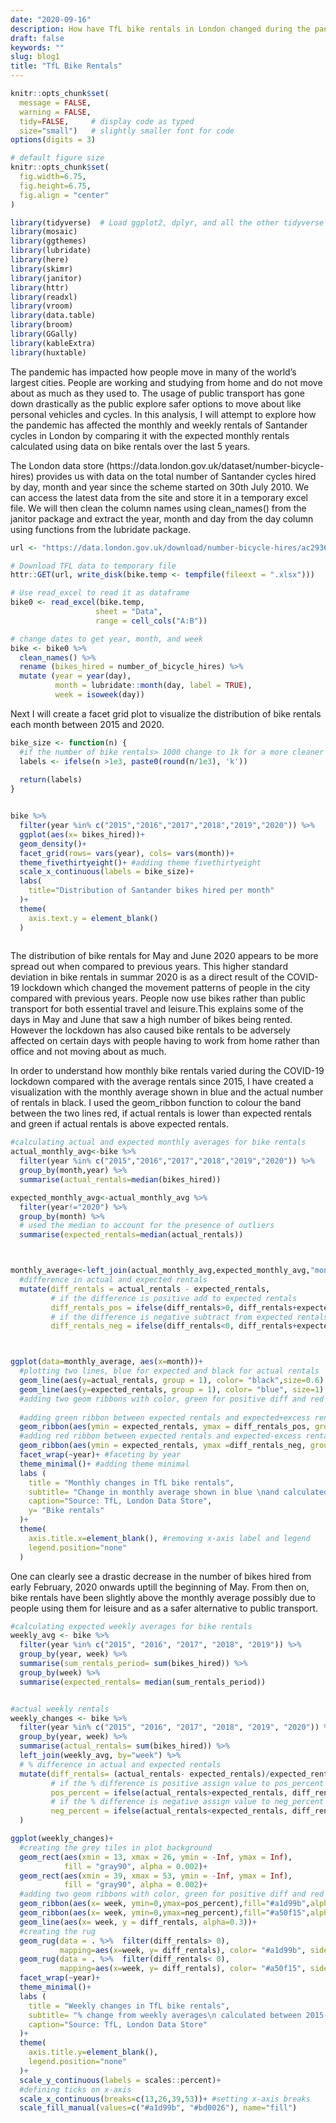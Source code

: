 ```yaml
---
date: "2020-09-16"
description: How have TfL bike rentals in London changed during the pandemic?
draft: false
keywords: ""
slug: blog1
title: "TfL Bike Rentals"
---
```



```r
knitr::opts_chunk$set(
  message = FALSE, 
  warning = FALSE, 
  tidy=FALSE,     # display code as typed
  size="small")   # slightly smaller font for code
options(digits = 3)

# default figure size
knitr::opts_chunk$set(
  fig.width=6.75, 
  fig.height=6.75,
  fig.align = "center"
)
```


```r
library(tidyverse)  # Load ggplot2, dplyr, and all the other tidyverse packages
library(mosaic)
library(ggthemes)
library(lubridate)
library(here)
library(skimr)
library(janitor)
library(httr)
library(readxl)
library(vroom)
library(data.table)
library(broom)
library(GGally)
library(kableExtra)
library(huxtable)

```
The pandemic has impacted how people move in many of the world's largest cities. People are working and studying from home and do not move about as much as they used to. The usage of public transport has gone down drastically as the public explore safer options to move about like personal vehicles and cycles. In this analysis, I will attempt to explore how the pandemic has affected the monthly and weekly rentals of Santander cycles in London by comparing it with the expected monthly rentals calculated using data on bike rentals over the last 5 years. 

The London data store (https://data.london.gov.uk/dataset/number-bicycle-hires) provides us with data on the total number of Santander cycles hired by day, month and year since the scheme started on 30th July 2010. We can access the latest data from the site and store it in a temporary excel file. We will then clean the column names using clean_names() from the janitor package and extract the year, month and day from the day column using functions from the lubridate package. 

```r
url <- "https://data.london.gov.uk/download/number-bicycle-hires/ac29363e-e0cb-47cc-a97a-e216d900a6b0/tfl-daily-cycle-hires.xlsx"

# Download TFL data to temporary file
httr::GET(url, write_disk(bike.temp <- tempfile(fileext = ".xlsx")))

# Use read_excel to read it as dataframe
bike0 <- read_excel(bike.temp,
                   sheet = "Data",
                   range = cell_cols("A:B"))

# change dates to get year, month, and week
bike <- bike0 %>% 
  clean_names() %>% 
  rename (bikes_hired = number_of_bicycle_hires) %>% 
  mutate (year = year(day),
          month = lubridate::month(day, label = TRUE),
          week = isoweek(day))
```

Next I will create a facet grid plot to visualize the distribution of bike rentals each month between 2015 and 2020. 

```r
bike_size <- function(n) {
  #if the number of bike rentals> 1000 change to 1k for a more cleaner visualization
  labels <- ifelse(n >1e3, paste0(round(n/1e3), 'k')) 
  
  return(labels)
}


bike %>% 
  filter(year %in% c("2015","2016","2017","2018","2019","2020")) %>% 
  ggplot(aes(x= bikes_hired))+
  geom_density()+
  facet_grid(rows= vars(year), cols= vars(month))+
  theme_fivethirtyeight()+ #adding theme fivethirtyeight
  scale_x_continuous(labels = bike_size)+
  labs(
    title="Distribution of Santander bikes hired per month"
  )+
  theme(
    axis.text.y = element_blank()
  )
  

```

The distribution of bike rentals for May and June 2020 appears to be more spread out when compared to previous years. This higher standard deviation in bike rentals in summar 2020 is as a direct result of the COVID-19 lockdown which changed the movement patterns of people in the city compared with previous years. People now use bikes rather than public transport for both essential travel and leisure.This explains some of the days in May and June that saw a high number of bikes being rented. However the lockdown has also caused bike rentals to be adversely affected on certain days with people having to work from home rather than office and not moving about as much. 

In order to understand how monthly bike rentals varied during the COVID-19 lockdown compared with the average rentals since 2015, I have created a visualization with the monthly average shown in blue and the actual number of rentals in black. I used the geom_ribbon function to colour the band between the two lines red, if actual rentals is lower than expected rentals and green if actual rentals is above expected rentals. 

```r

#calculating actual and expected monthly averages for bike rentals
actual_monthly_avg<-bike %>%
  filter(year %in% c("2015","2016","2017","2018","2019","2020")) %>% 
  group_by(month,year) %>% 
  summarise(actual_rentals=median(bikes_hired))

expected_monthly_avg<-actual_monthly_avg %>%
  filter(year!="2020") %>% 
  group_by(month) %>% 
  # used the median to account for the presence of outliers
  summarise(expected_rentals=median(actual_rentals))



monthly_average<-left_join(actual_monthly_avg,expected_monthly_avg,"month","year") %>% 
  #difference in actual and expected rentals
  mutate(diff_rentals = actual_rentals - expected_rentals, 
         # if the difference is positive add to expected rentals
         diff_rentals_pos = ifelse(diff_rentals>0, diff_rentals+expected_rentals, expected_rentals),
         # if the difference is negative subtract from expected rentals
         diff_rentals_neg = ifelse(diff_rentals<0, diff_rentals+expected_rentals, expected_rentals))



ggplot(data=monthly_average, aes(x=month))+
  #plotting two lines, blue for expected and black for actual rentals
  geom_line(aes(y=actual_rentals, group = 1), color= "black",size=0.6) +
  geom_line(aes(y=expected_rentals, group = 1), color= "blue", size=1) +
  #adding two geom ribbons with color, green for positive diff and red for negative diff
  
  #adding green ribbon between expected rentals and expected+excess rentals
  geom_ribbon(aes(ymin = expected_rentals, ymax = diff_rentals_pos, group = 1), fill = "#a1d99b", alpha = 0.2) + 
  #adding red ribbon between expected rentals and expected-excess rentals
  geom_ribbon(aes(ymin = expected_rentals, ymax =diff_rentals_neg, group = 1), fill = "#a50f15", alpha = 0.2) +
  facet_wrap(~year)+ #faceting by year
  theme_minimal()+ #adding theme minimal
  labs (
    title = "Monthly changes in TfL bike rentals",
    subtitle= "Change in monthly average shown in blue \nand calculated between 2015-2019",
    caption="Source: TfL, London Data Store",
    y= "Bike rentals"
  )+
  theme(
    axis.title.x=element_blank(), #removing x-axis label and legend 
    legend.position="none"
  )


```

One can clearly see a drastic decrease in the number of bikes hired from early February, 2020 onwards uptill the beginning of May. From then on, bike rentals have been slightly above the monthly average possibly due to people using them for leisure and as a safer alternative to public transport. 

```r
#calculating expected weekly averages for bike rentals
weekly_avg <- bike %>% 
  filter(year %in% c("2015", "2016", "2017", "2018", "2019")) %>% 
  group_by(year, week) %>% 
  summarise(sum_rentals_period= sum(bikes_hired)) %>% 
  group_by(week) %>% 
  summarise(expected_rentals= median(sum_rentals_period))


#actual weekly rentals 
weekly_changes <- bike %>% 
  filter(year %in% c("2015", "2016", "2017", "2018", "2019", "2020")) %>% 
  group_by(year, week) %>% 
  summarise(actual_rentals= sum(bikes_hired)) %>% 
  left_join(weekly_avg, by="week") %>% 
  # % difference in actual and expected rentals
  mutate(diff_rentals= (actual_rentals- expected_rentals)/expected_rentals,
         # if the % difference is positive assign value to pos_percent
         pos_percent = ifelse(actual_rentals>expected_rentals, diff_rentals, 0),
         # if the % difference is negative assign value to neg_percent
         neg_percent = ifelse(actual_rentals<expected_rentals, diff_rentals, 0)
  )

ggplot(weekly_changes)+
  #creating the grey tiles in plot background
  geom_rect(aes(xmin = 13, xmax = 26, ymin = -Inf, ymax = Inf),
            fill = "gray90", alpha = 0.002)+
  geom_rect(aes(xmin = 39, xmax = 53, ymin = -Inf, ymax = Inf),
            fill = "gray90", alpha = 0.002)+
  #adding two geom ribbons with color, green for positive diff and red for negative diff
  geom_ribbon(aes(x= week, ymin=0,ymax=pos_percent),fill="#a1d99b",alpha=0.4)  +
  geom_ribbon(aes(x= week, ymin=0,ymax=neg_percent),fill="#a50f15",alpha=0.4)+
  geom_line(aes(x= week, y = diff_rentals, alpha=0.3))+
  #creating the rug
  geom_rug(data = . %>%  filter(diff_rentals> 0),
           mapping=aes(x=week, y= diff_rentals), color= "#a1d99b", sides="b")+
  geom_rug(data = . %>%  filter(diff_rentals< 0),
           mapping=aes(x=week, y= diff_rentals), color= "#a50f15", sides="b")+
  facet_wrap(~year)+
  theme_minimal()+
  labs (
    title = "Weekly changes in TfL bike rentals",
    subtitle= "% change from weekly averages\n calculated between 2015-2019",
    caption="Source: TfL, London Data Store"
  )+
  theme(
    axis.title.y=element_blank(),
    legend.position="none"
  )+
  scale_y_continuous(labels = scales::percent)+
  #defining ticks on x-axis
  scale_x_continuous(breaks=c(13,26,39,53))+ #setting x-axis breaks
  scale_fill_manual(values=c("#a1d99b", "#bd0026"), name="fill")



```









